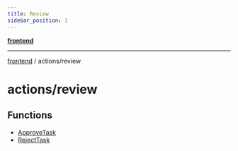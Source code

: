 ```yaml
---
title: Review
sidebar_position: 1
---
```


[**frontend**](./review/../..)

***

[frontend](./review/../..) / actions/review

# actions/review

## Functions

- [ApproveTask](./review/functions/ApproveTask)
- [RejectTask](./review/functions/RejectTask)
